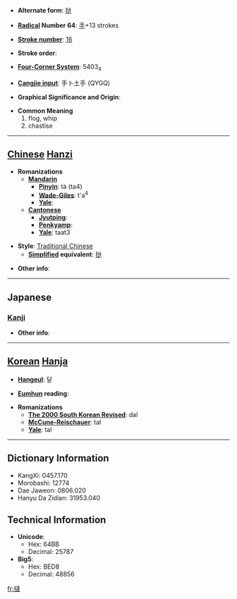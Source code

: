 * '''Alternate form''': [[挞]]

* '''[[Wiktionary:Chinese radical index| Radical]] Number 64''': [[Wiktionary:Chinese radical index 手|手]]+13 strokes

* '''[[Wiktionary:Chinese total strokes index|Stroke number]]''': [[Wiktionary:Chinese total strokes index 16|16]]

* '''Stroke order''': 

* '''[[Wiktionary:Chinese four corner index|Four-Corner System]]''': 5403<sub>4</sub>

* '''[[Wiktionary:Chinese Cangjie index|Cangjie input]]''': 手卜土手 (QYGQ)

* '''Graphical Significance and Origin''': 

* '''Common Meaning'''
*#flog, whip
*# chastise


----

== [[Chinese]] [[Hanzi]] ==

* '''Romanizations'''
** '''[[Mandarin]]'''
*** '''[[Pinyin]]''': tà (ta4)
*** '''[[Wade-Giles]]''': t'a<sup>4</sup>
*** '''[[Yale]]''': 
** '''[[Cantonese]]'''
*** '''[[Jyutping]]''':
*** '''[[Penkyamp]]''': 
*** '''[[Yale]]''': taat3

* '''Style''': [[Traditional Chinese]] 
** '''[[Simplified Chinese|Simplified]] equivalent''': [[挞]]

* '''Other info''': 

----

==Japanese==
===[[Kanji]]===
{{kanji|on readings=[[たち]] (tachi), [[たつ]] (tatsu)|kun readings=[[むちうつ]] (muchiutsu), [[はやい]] (hayai)}}

* '''Other info''':  

----

== [[Korean]] [[Hanja]] ==

* '''[[Hangeul]]''': 달

* '''[[Eumhun]] reading''': 

* '''Romanizations'''
** '''[[The 2000 South Korean Revised Romanization|The 2000 South Korean Revised]]''': dal
** '''[[McCune-Reischauer]]''': tal
** '''[[Yale]]''': tal

----

== Dictionary Information ==

* KangXi: 0457.170
* Morobashi: 12774
* Dae Jaweon: 0806.020
* Hanyu Da Zidian: 31953.040

== Technical Information ==

* '''Unicode''':
** Hex: 64BB
** Decimal: 25787
* '''Big5''':
** Hex: BED8
** Decimal: 48856

[[fr:撻]]